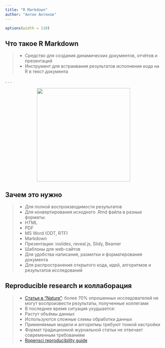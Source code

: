 ```yaml
---
title: "R Markdown"
author: "Антон Антонов"
---
```


```r
options(width = 110)
```

## Что такое R Markdown

>- Средство для создания динамических документов, отчётов и презентаций
>- Инструмент для встраивания результатов исполнения кода на R в текст документа

. . .

<center>
<img src="images/RMarkdownOutputFormats.png" alt="" style="width: 300px; height: 300px;"/>
</center>

## Зачем это нужно

>- Для полной воспроизводимости результатов
>- Для конвертирования исходного .Rmd файла в разные форматы:
    + HTML
    + PDF
    + MS Word (ODT, RTF)
    + Markdown
    + Презентации: ioslides, reveal.js, Slidy, Beamer
    + Шаблоны для web-сайтов
>- Для удобства написания, разметки и форматирования документа
>- Для распространения открытого кода, идей, алгоритмов и результатов исследований

## Reproducible research и коллаборация

>- [Статья в "Nature"](http://www.nature.com/news/1-500-scientists-lift-the-lid-on-reproducibility-1.19970): более 70% опрошенных исследователей не могут воспроизвести результаты, полученные коллегами
>- В последнее время ситуация ухудшается: 
    + Растут объёмы данных
    + Используются сложные схемы обработки данных
    + Применяемые модели и алгоритмы требуют тонкой настройки
    + Формат традиционной журнальной статьи не отвечает современным требованиям
>- [Ropensci reproducibility guide](http://ropensci.github.io/reproducibility-guide/)
